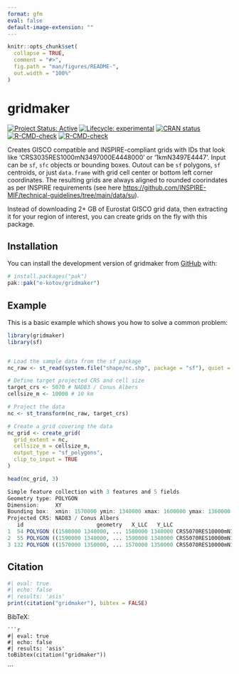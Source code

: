 ```yaml
---
format: gfm
eval: false
default-image-extension: ""
---
```


<!-- README.md is generated from README.Rmd. Please edit that file -->

```r
knitr::opts_chunk$set(
  collapse = TRUE,
  comment = "#>",
  fig.path = "man/figures/README-",
  out.width = "100%"
)
```

# gridmaker

<!-- badges: start -->
[![Project Status: Active](https://www.repostatus.org/badges/latest/active.svg)](https://www.repostatus.org/#active)
[![Lifecycle: experimental](https://img.shields.io/badge/lifecycle-experimental-orange.svg)](https://lifecycle.r-lib.org/articles/stages.html#experimental)
[![CRAN status](https://www.r-pkg.org/badges/version/gridmaker)](https://CRAN.R-project.org/package=gridmaker)
[![R-CMD-check](https://github.com/e-kotov/gridmaker/actions/workflows/R-CMD-check.yaml/badge.svg)](https://github.com/e-kotov/gridmaker/actions/workflows/R-CMD-check.yaml)
[![R-CMD-check](https://github.com/e-kotov/gridmaker/actions/workflows/R-CMD-check.yaml/badge.svg)](https://github.com/e-kotov/gridmaker/actions/workflows/R-CMD-check.yaml)
<!-- [![Codecov test coverage](https://codecov.io/gh/e-kotov/gridmaker/graph/badge.svg)](https://app.codecov.io/gh/e-kotov/gridmaker) -->
<!-- badges: end -->

Creates GISCO compatible and INSPIRE-compliant grids with IDs that look like 'CRS3035RES1000mN3497000E4448000' or '1kmN3497E4447'. Input can be `sf`, `sfc` objects or bounding boxes. Outout can be `sf` polygons, `sf` centroids, or just `data.frame` with grid cell center or bottom left corner coordinates. The resulting grids are always aligned to rounded coorindates as per INSPIRE requirements (see here [https://github.com/INSPIRE-MIF/technical-guidelines/tree/main/data/su](https://github.com/INSPIRE-MIF/technical-guidelines/tree/main/data/su)).

::: callout-tip
Instead of downloading 2+ GB of Eurostat GISCO grid data, then extracting it for your region of interest, you can create grids on the fly with this package.
:::

## Installation

You can install the development version of gridmaker from [GitHub](https://github.com/e-kotov/gridmaker) with:

``` r
# install.packages("pak")
pak::pak("e-kotov/gridmaker")
```

## Example

This is a basic example which shows you how to solve a common problem:

```r
library(gridmaker)
library(sf)


# Load the sample data from the sf package
nc_raw <- st_read(system.file("shape/nc.shp", package = "sf"), quiet = TRUE)

# Define target projected CRS and cell size
target_crs <- 5070 # NAD83 / Conus Albers
cellsize_m <- 10000 # 10 km

# Project the data
nc <- st_transform(nc_raw, target_crs)

# Create a grid covering the data
nc_grid <- create_grid(
  grid_extent = nc,
  cellsize_m = cellsize_m,
  output_type = "sf_polygons",
  clip_to_input = TRUE
)

head(nc_grid, 3)
```

```r
Simple feature collection with 3 features and 5 fields
Geometry type: POLYGON
Dimension:     XY
Bounding box:  xmin: 1570000 ymin: 1340000 xmax: 1600000 ymax: 1360000
Projected CRS: NAD83 / Conus Albers
   id                       geometry   X_LLC   Y_LLC                      GRD_ID_LONG GRD_ID_SHORT
1  54 POLYGON ((1580000 1340000, ... 1580000 1340000 CRS5070RES10000mN1340000E1580000 10kmN134E158
2  55 POLYGON ((1590000 1340000, ... 1590000 1340000 CRS5070RES10000mN1340000E1590000 10kmN134E159
3 132 POLYGON ((1570000 1350000, ... 1570000 1350000 CRS5070RES10000mN1350000E1570000 10kmN135E157
```


## Citation

```r
#| eval: true
#| echo: false
#| results: 'asis'
print(citation("gridmaker"), bibtex = FALSE)
```

BibTeX:
```
```r
#| eval: true
#| echo: false
#| results: 'asis'
toBibtex(citation("gridmaker"))
```
```
